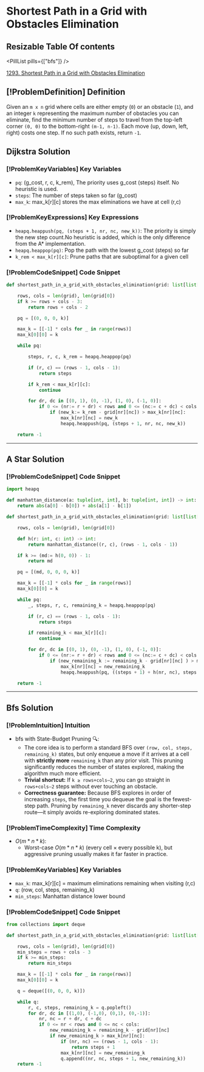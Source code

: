 # Shortest Path in a Grid with Obstacles Elimination

## Resizable Table Of contents

<DifficultyBadge difficulty="hard" />

<PillList pills={["bfs"]} />

[1293. Shortest Path in a Grid with Obstacles Elimination](https://leetcode.com/problems/shortest-path-in-a-grid-with-obstacles-elimination)

## [!ProblemDefinition] Definition

Given an `m x n` grid where cells are either empty (`0`) or an obstacle (`1`), and an integer `k` representing the maximum number of obstacles you can eliminate, find the minimum number of steps to travel from the top-left corner `(0, 0)` to the bottom-right `(m-1, n-1)`. Each move (up, down, left, right) costs one step. If no such path exists, return `-1`.

## Dijkstra Solution

### [!ProblemKeyVariables] Key Variables

- `pq`: (g_cost, r, c, k_rem), The priority uses g_cost (steps) itself. No heuristic is used.
- `steps`: The number of steps taken so far (g_cost)
- `max_k`: max_k[r][c] stores the max eliminations we have at cell (r,c)

### [!ProblemKeyExpressions] Key Expressions

- `heapq.heappush(pq, (steps + 1, nr, nc, new_k))`: The priority is simply the new step count.No heuristic is added, which is the only difference from the A* implementation.
- `heapq.heappop(pq)`: Pop the path with the lowest g_cost (steps) so far
- `k_rem < max_k[r][c]`: Prune paths that are suboptimal for a given cell

### [!ProblemCodeSnippet] Code Snippet

```python meta="source=problems/1293-shortest-path-in-a-grid-with-obstacles-elimination/dijkstra.py"
def shortest_path_in_a_grid_with_obstacles_elimination(grid: list[list[int]], k: int) -> int:

    rows, cols = len(grid), len(grid[0])
    if k >= rows + cols - 3:
        return rows + cols - 2

    pq = [(0, 0, 0, k)]

    max_k = [[-1] * cols for _ in range(rows)]
    max_k[0][0] = k

    while pq:

        steps, r, c, k_rem = heapq.heappop(pq)

        if (r, c) == (rows - 1, cols - 1):
            return steps

        if k_rem < max_k[r][c]:
            continue

        for dr, dc in [(0, 1), (0, -1), (1, 0), (-1, 0)]:
            if 0 <= (nr:= r + dr) < rows and 0 <= (nc:= c + dc) < cols:
                if (new_k:= k_rem - grid[nr][nc]) > max_k[nr][nc]:
                    max_k[nr][nc] = new_k
                    heapq.heappush(pq, (steps + 1, nr, nc, new_k))

    return -1
```


---

## A Star Solution

### [!ProblemCodeSnippet] Code Snippet

```python meta="source=problems/1293-shortest-path-in-a-grid-with-obstacles-elimination/a_star.py"
import heapq

def manhattan_distance(a: tuple[int, int], b: tuple[int, int]) -> int:
    return abs(a[0] - b[0]) + abs(a[1] - b[1])

def shortest_path_in_a_grid_with_obstacles_elimination(grid: list[list[int]], k: int) -> int:

    rows, cols = len(grid), len(grid[0])

    def h(r: int, c: int) -> int:
        return manhattan_distance((r, c), (rows - 1, cols - 1))

    if k >= (md:= h(0, 0)) - 1:
        return md

    pq = [(md, 0, 0, 0, k)]

    max_k = [[-1] * cols for _ in range(rows)]
    max_k[0][0] = k

    while pq:
        _, steps, r, c, remaining_k = heapq.heappop(pq)

        if (r, c) == (rows - 1, cols - 1):
            return steps

        if remaining_k < max_k[r][c]:
            continue

        for dr, dc in [(0, 1), (0, -1), (1, 0), (-1, 0)]:
            if 0 <= (nr:= r + dr) < rows and 0 <= (nc:= c + dc) < cols:
                if (new_remaining_k := remaining_k - grid[nr][nc] ) > max_k[nr][nc]:
                    max_k[nr][nc] = new_remaining_k
                    heapq.heappush(pq, ((steps + 1) + h(nr, nc), steps + 1, nr, nc, new_remaining_k))

    return -1
```


---

## Bfs Solution

### [!ProblemIntuition] Intuition

- bfs with State-Budget Pruning 🔍:
    - The core idea is to perform a standard BFS over `(row, col, steps, remaining_k)` states, but only enqueue a move if it arrives at a cell with **strictly more** `remaining_k` than any prior visit. This pruning significantly reduces the number of states explored, making the algorithm much more efficient.
    - **Trivial shortcut:** If `k ≥ rows+cols–2`, you can go straight in `rows+cols–2` steps without ever touching an obstacle.
    - **Correctness guarantee:** Because BFS explores in order of increasing `steps`, the first time you dequeue the goal is the fewest-step path. Pruning by `remaining_k` never discards any shorter-step route—it simply avoids re-exploring dominated states.

### [!ProblemTimeComplexity] Time Complexity

- $O(m * n * k)$:
    - Worst-case $O(m * n * k)$ (every cell × every possible k), but aggressive pruning usually makes it far faster in practice.

### [!ProblemKeyVariables] Key Variables

- `max_k`: max_k[r][c] = maximum eliminations remaining when visiting (r,c)
- `q`: (row, col, steps, remaining_k)
- `min_steps`: Manhattan distance lower bound

### [!ProblemCodeSnippet] Code Snippet

```python meta="source=problems/1293-shortest-path-in-a-grid-with-obstacles-elimination/bfs.py"
from collections import deque

def shortest_path_in_a_grid_with_obstacles_elimination(grid: list[list[int]], k: int) -> int:

    rows, cols = len(grid), len(grid[0])
    min_steps = rows + cols - 3 
    if k >= min_steps:
        return min_steps

    max_k = [[-1] * cols for _ in range(rows)]
    max_k[0][0] = k

    q = deque([(0, 0, 0, k)])

    while q:
        r, c, steps, remaining_k = q.popleft()
        for dr, dc in [(1,0), (-1,0), (0,1), (0,-1)]:
            nr, nc = r + dr, c + dc
            if 0 <= nr < rows and 0 <= nc < cols:
                new_remaining_k = remaining_k - grid[nr][nc]
                if new_remaining_k > max_k[nr][nc]:
                    if (nr, nc) == (rows - 1, cols - 1):
                        return steps + 1
                    max_k[nr][nc] = new_remaining_k
                    q.append((nr, nc, steps + 1, new_remaining_k))
    return -1
```

